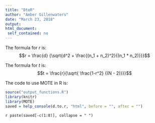 ```yaml
---
title: "DtoR"
author: "Amber Gillenwaters"
date: "March 23, 2018"
output: 
html_document:
 self_contained: no
---
```

The formula for *r* is: $$r = \frac{d} {\sqrt{d^2 + \frac{(n_1 + n_2)^2}{(n_1 * n_2)}}}$$

The formula for *t* is: $$t = \frac{r}{\sqrt{ \frac{1-r^2} {(N - 2)}}}$$

The code to use MOTE in R is: 
 
```r
source("output_functions.R")
library(knitr)
library(MOTE)
saved = help_console(d.to.r, "html", before = "", after = "")
```
 
`r paste(saved[-c(1:8)], collapse = " ")`